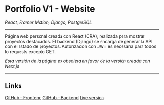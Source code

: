 # Portfolio V1 - Website

_React, Framer Motion, Django, PostgreSQL_

---

Página web personal creada con React (CRA), realizada para mostrar proyectos destacados. El backend (Django) se encarga de generar la API con el listado de proyectos. Autorización con JWT es necesaria para todos lo requests excepto GET.

_Esta versión de la página es obsoleta en favor de la versión creada con Next.js_

---

## Links

[GitHub - Frontend](https://github.com/Jaycedam/portfolio-frontend)
[GitHub - Backend](https://github.com/Jaycedam/portfolio-backend-django)
[Live version](https://jordancortes.netlify.app/)
